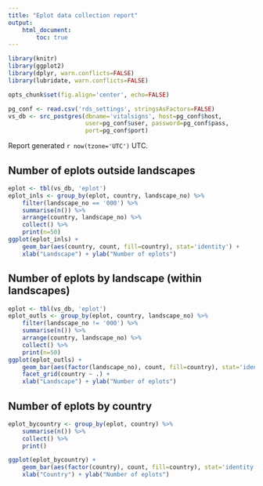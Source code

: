 ```yaml
---
title: "Eplot data collection report"
output:
    html_document:
        toc: true
---
```


``` r
library(knitr)
library(ggplot2)
library(dplyr, warn.conflicts=FALSE)
library(lubridate, warn.conflicts=FALSE)

opts_chunk$set(fig.align='center', echo=FALSE)

pg_conf <- read.csv('rds_settings', stringsAsFactors=FALSE)
vs_db <- src_postgres(dbname='vitalsigns', host=pg_conf$host,
                      user=pg_conf$user, password=pg_conf$pass,
                      port=pg_conf$port)
```

Report generated `r now(tzone='UTC')` UTC.

## Number of eplots outside landscapes

``` r
eplot <- tbl(vs_db, 'eplot')
eplot_inls <- group_by(eplot, country, landscape_no) %>%
    filter(landscape_no == '000') %>%
    summarise(n()) %>%
    arrange(country, landscape_no) %>%
    collect() %>%
    print(n=50)
ggplot(eplot_inls) +
    geom_bar(aes(country, count, fill=country), stat='identity') +
    xlab("Landscape") + ylab("Number of eplots")
```

## Number of eplots by landscape (within landscapes)

``` r
eplot <- tbl(vs_db, 'eplot')
eplot_outls <- group_by(eplot, country, landscape_no) %>%
    filter(landscape_no != '000') %>%
    summarise(n()) %>%
    arrange(country, landscape_no) %>%
    collect() %>%
    print(n=50)
ggplot(eplot_outls) +
    geom_bar(aes(factor(landscape_no), count, fill=country), stat='identity') +
    facet_grid(country ~ .) +
    xlab("Landscape") + ylab("Number of eplots")
```

## Number of eplots by country

``` r
eplot_bycountry <- group_by(eplot, country) %>%
    summarise(n()) %>%
    collect() %>%
    print()

ggplot(eplot_bycountry) +
    geom_bar(aes(factor(country), count, fill=country), stat='identity') +
    xlab("Country") + ylab("Number of eplots")
```
